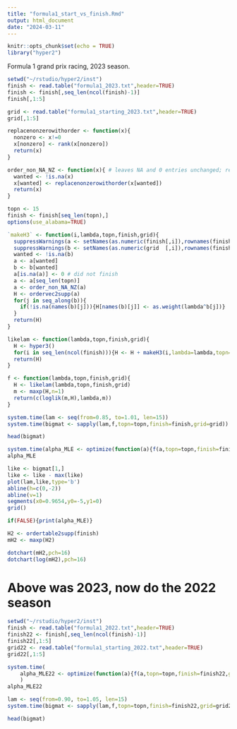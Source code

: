 ```yaml
---
title: "formula1_start_vs_finish.Rmd"
output: html_document
date: "2024-03-11"
---
```


```r
knitr::opts_chunk$set(echo = TRUE)
library("hyper2")
```



Formula 1 grand prix racing, 2023 season.

```r
setwd("~/rstudio/hyper2/inst")
finish <- read.table("formula1_2023.txt",header=TRUE)
finish <- finish[,seq_len(ncol(finish)-1)]
finish[,1:5]
```


```r
grid <- read.table("formula1_starting_2023.txt",header=TRUE)
grid[,1:5]
```


```r
replacenonzerowithorder <- function(x){
  nonzero <- x!=0
  x[nonzero] <- rank(x[nonzero])
  return(x)
}

order_non_NA_NZ <- function(x){ # leaves NA and 0 entries unchanged; replaces other elements with their order
  wanted <- !is.na(x)
  x[wanted] <- replacenonzerowithorder(x[wanted])
  return(x)
}

topn <- 15
finish <- finish[seq_len(topn),]
options(use_alabama=TRUE)

`makeH3` <- function(i,lambda,topn,finish,grid){
  suppressWarnings(a <- setNames(as.numeric(finish[,i]),rownames(finish)))
  suppressWarnings(b <- setNames(as.numeric(grid  [,i]),rownames(finish)))
  wanted <- !is.na(b)
  a <- a[wanted]
  b <- b[wanted]
  a[is.na(a)] <- 0 # did not finish
  a <- a[seq_len(topn)]
  a <- order_non_NA_NZ(a)
  H <- ordervec2supp(a)
  for(j in seq_along(b)){
    if(!is.na(names(b)[j])){H[names(b)[j]] <- as.weight(lambda^b[j])}
  }
  return(H)
}

likelam <- function(lambda,topn,finish,grid){
  H <- hyper3()
  for(i in seq_len(ncol(finish))){H <- H + makeH3(i,lambda=lambda,topn=topn,finish=finish,grid=grid)}
  return(H)
}
```


```r
f <- function(lambda,topn,finish,grid){
  H <- likelam(lambda,topn,finish,grid)
  m <- maxp(H,n=1)
  return(c(loglik(m,H),lambda,m))
}
```


```r
system.time(lam <- seq(from=0.85, to=1.01, len=15))
system.time(bigmat <- sapply(lam,f,topn=topn,finish=finish,grid=grid))
```

```r
head(bigmat)
```

```r
system.time(alpha_MLE <- optimize(function(a){f(a,topn=topn,finish=finish,grid=grid)[1]},c(0.95,0.99),maximum=TRUE))
alpha_MLE
```

```r
like <- bigmat[1,]
like <- like - max(like)
plot(lam,like,type='b')
abline(h=c(0,-2))
abline(v=1)
segments(x0=0.9654,y0=-5,y1=0)
grid()
```


```r
if(FALSE){print(alpha_MLE)}
```


```r
H2 <- ordertable2supp(finish)
mH2 <- maxp(H2)
```

```r
dotchart(mH2,pch=16)
dotchart(log(mH2),pch=16)
```


# Above was 2023, now do the 2022 season

```r
setwd("~/rstudio/hyper2/inst")
finish <- read.table("formula1_2022.txt",header=TRUE)
finish22 <- finish[,seq_len(ncol(finish)-1)]
finish22[,1:5]
grid22 <- read.table("formula1_starting_2022.txt",header=TRUE)
grid22[,1:5]
```



```r
system.time(
    alpha_MLE22 <- optimize(function(a){f(a,topn=topn,finish=finish22,grid=grid22)[1]},c(0.95,0.99),maximum=TRUE)
    )
alpha_MLE22
```

```r
lam <- seq(from=0.90, to=1.05, len=15)
system.time(bigmat <- sapply(lam,f,topn=topn,finish=finish22,grid=grid22))
```

```r
head(bigmat)
```


